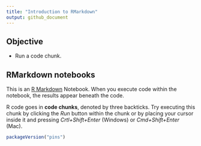```yaml
---
title: "Introduction to RMarkdown"
output: github_document
---
```


## Objective

* Run a code chunk.



## RMarkdown notebooks

This is an [R Markdown](http://rmarkdown.rstudio.com) Notebook. When you execute code within the notebook, the results appear beneath the code. 

R code goes in **code chunks**, denoted by three backticks. Try executing this chunk by clicking the *Run* button within the chunk or by placing your cursor inside it and pressing *Crtl+Shift+Enter* (Windows) or *Cmd+Shift+Enter* (Mac).

```r
packageVersion("pins")
```
